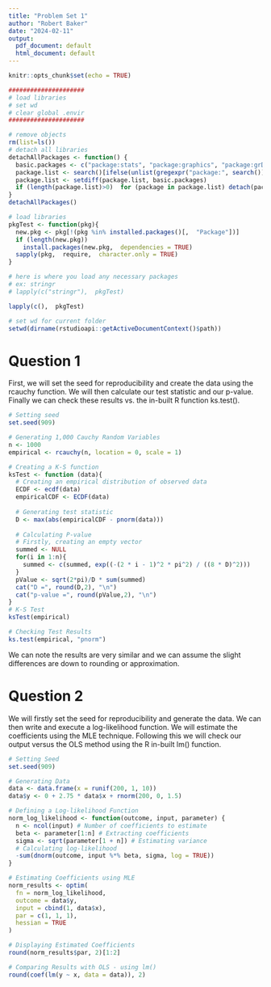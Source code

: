 ```yaml
---
title: "Problem Set 1"
author: "Robert Baker"
date: "2024-02-11"
output:
  pdf_document: default
  html_document: default
---
```


```r
knitr::opts_chunk$set(echo = TRUE)

#####################
# load libraries
# set wd
# clear global .envir
#####################

# remove objects
rm(list=ls())
# detach all libraries
detachAllPackages <- function() {
  basic.packages <- c("package:stats", "package:graphics", "package:grDevices", "package:utils", "package:datasets", "package:methods", "package:base")
  package.list <- search()[ifelse(unlist(gregexpr("package:", search()))==1, TRUE, FALSE)]
  package.list <- setdiff(package.list, basic.packages)
  if (length(package.list)>0)  for (package in package.list) detach(package,  character.only=TRUE)
}
detachAllPackages()

# load libraries
pkgTest <- function(pkg){
  new.pkg <- pkg[!(pkg %in% installed.packages()[,  "Package"])]
  if (length(new.pkg)) 
    install.packages(new.pkg,  dependencies = TRUE)
  sapply(pkg,  require,  character.only = TRUE)
}

# here is where you load any necessary packages
# ex: stringr
# lapply(c("stringr"),  pkgTest)

lapply(c(),  pkgTest)

# set wd for current folder
setwd(dirname(rstudioapi::getActiveDocumentContext()$path))

```


# Question 1

First, we will set the seed for reproducibility and create the data using the rcauchy function.
We will then calculate our test statistic and our p-value.
Finally we can check these results vs. the in-built R function ks.test().


```r
# Setting seed
set.seed(909)

# Generating 1,000 Cauchy Random Variables
n <- 1000
empirical <- rcauchy(n, location = 0, scale = 1)

# Creating a K-S function  
ksTest <- function (data){
  # Creating an empirical distribution of observed data
  ECDF <- ecdf(data)
  empiricalCDF <- ECDF(data)
  
  # Generating test statistic
  D <- max(abs(empiricalCDF - pnorm(data)))
  
  # Calculating P-value
  # Firstly, creating an empty vector 
  summed <- NULL
  for(i in 1:n){
    summed <- c(summed, exp((-(2 * i - 1)^2 * pi^2) / ((8 * D)^2)))
  }
  pValue <- sqrt(2*pi)/D * sum(summed) 
  cat("D =", round(D,2), "\n")
  cat("p-value =", round(pValue,2), "\n")
}
# K-S Test
ksTest(empirical)

# Checking Test Results
ks.test(empirical, "pnorm")


```
We can note the results are very similar and we can assume the slight differences are down to rounding or approximation. 

# Question 2 


We will firstly set the seed for reproducibility and generate the data.
We can then write and execute a log-likelihood function. 
We will estimate the coefficients using the MLE technique.
Following this we will check our output versus the OLS method using the R in-built lm() function.

```r

# Setting Seed 
set.seed(909)

# Generating Data
data <- data.frame(x = runif(200, 1, 10))
data$y <- 0 + 2.75 * data$x + rnorm(200, 0, 1.5) 

# Defining a Log-likelihood Function
norm_log_likelihood <- function(outcome, input, parameter) {
  n <- ncol(input) # Number of coefficients to estimate
  beta <- parameter[1:n] # Extracting coefficients
  sigma <- sqrt(parameter[1 + n]) # Estimating variance
  # Calculating log-likelihood 
  -sum(dnorm(outcome, input %*% beta, sigma, log = TRUE))
}

# Estimating Coefficients using MLE
norm_results <- optim(
  fn = norm_log_likelihood, 
  outcome = data$y, 
  input = cbind(1, data$x), 
  par = c(1, 1, 1), 
  hessian = TRUE
)

# Displaying Estimated Coefficients 
round(norm_results$par, 2)[1:2]

# Comparing Results with OLS - using lm()
round(coef(lm(y ~ x, data = data)), 2)

```




